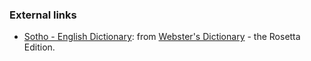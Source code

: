 === External links ===
*[http://www.websters-online-dictionary.org/definition/Sotho-english/ Sotho - English Dictionary]: from [http://www.websters-online-dictionary.org/ Webster's Dictionary] - the Rosetta Edition.